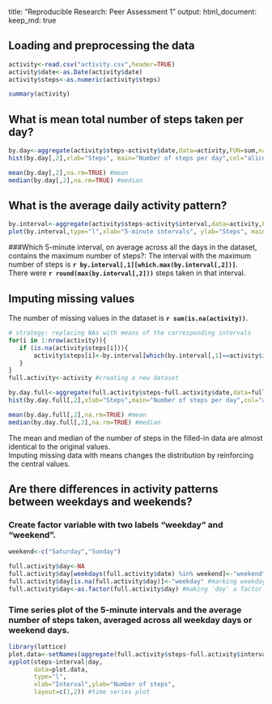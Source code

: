 title: "Reproducible Research: Peer Assessment 1"
output: 
  html_document:
    keep_md: true

## Loading and preprocessing the data
```r
activity<-read.csv("activity.csv",header=TRUE)
activity$date<-as.Date(activity$date)
activity$steps<-as.numeric(activity$steps)

summary(activity)
```


## What is mean total number of steps taken per day?
```r
by.day<-aggregate(activity$steps~activity$date,data=activity,FUN=sum,nar.rm=F) #steps by day
hist(by.day[,2],xlab="Steps", main="Number of steps per day",col="aliceblue") #histogram

mean(by.day[,2],na.rm=TRUE) #mean
median(by.day[,2],na.rm=TRUE) #median
```

## What is the average daily activity pattern?
```r
by.interval<-aggregate(activity$steps~activity$interval,data=activity,FUN=mean,na.rm=T) #steps by interval
plot(by.interval,type="l",xlab="5-minute intervals", ylab="Steps", main="Average of steps by interval") #plot
```

###Which 5-minute interval, on average across all the days in the dataset, contains the maximum number of steps?:
The interval with the maximum number of steps is **`r by.interval[,1][which.max(by.interval[,2])]`**.  
There were **`r round(max(by.interval[,2]))`** steps taken in that interval.

## Imputing missing values
The number of missing values in the dataset is **`r sum(is.na(activity))`**.
```r
# strategy: replacing NAs with means of the corresponding intervals
for(i in 1:nrow(activity)){
   if (is.na(activity$steps[i])){
       activity$steps[i]<-by.interval[which(by.interval[,1]==activity$interval[i]),2]
   }
}
full.activity<-activity #creating a new dataset

by.day.full<-aggregate(full.activity$steps~full.activity$date,data=full.activity,FUN=sum,nar.rm=F) #steps by day
hist(by.day.full[,2],xlab="Steps",main="Number of steps per day",col="aliceblue") #histogram

mean(by.day.full[,2],na.rm=TRUE) #mean
median(by.day.full[,2],na.rm=TRUE) #median
```

The mean and median of the number of steps in the filled-in data are almost identical to the original values.  
Imputing missing data with means changes the distribution by reinforcing the central values.

## Are there differences in activity patterns between weekdays and weekends?
### Create factor variable with two labels "weekday" and "weekend".
```r
weekend<-c("Saturday","Sunday")

full.activity$day<-NA
full.activity$day[weekdays(full.activity$date) %in% weekend]<-"weekend" #marking weekend days
full.activity$day[is.na(full.activity$day)]<-"weekday" #marking weekdays
full.activity$day<-as.factor(full.activity$day) #making 'day' a factor
```

### Time series plot  of the 5-minute intervals and the average number of steps taken, averaged across all weekday days or weekend days. 
```r
library(lattice)
plot.data<-setNames(aggregate(full.activity$steps~full.activity$interval+full.activity$day,data=full.activity,FUN=sum,nar.rm=F),c("interval","day","steps")) #steps by weekdays/weekend days
xyplot(steps~interval|day,
       data=plot.data,
       type="l",
       xlab="Interval",ylab="Number of steps",
       layout=c(1,2)) #time series plot
```